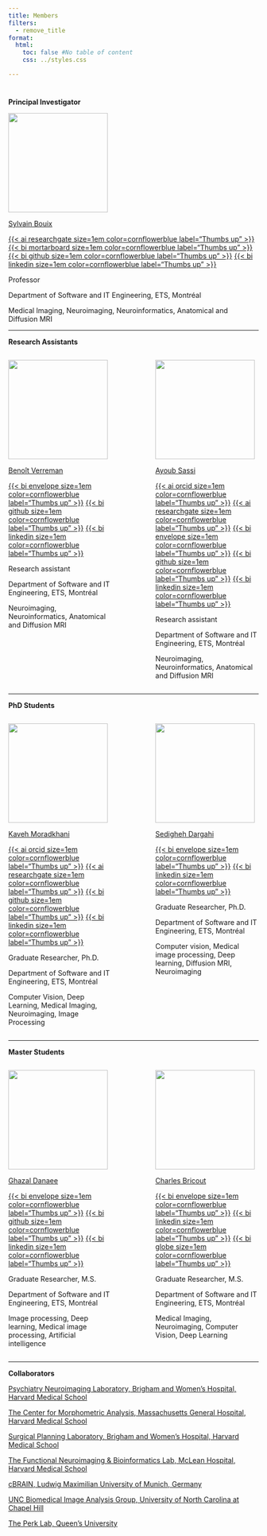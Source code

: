 ```yaml
---
title: Members
filters:
  - remove_title
format:
  html:
    toc: false #No table of content
    css: ../styles.css

---
```


# {.centering .unnumbered .unlisted}

[**Principal Investigator**]{.text-style-1} 

<!-- Lab Director -->
![](../images/people_faces/SB_round.png){width=200}

[Sylvain Bouix](https://sbouix.github.io/){target="_blank"} 

[{{< ai researchgate size=1em color=cornflowerblue label="Thumbs up" >}}](https://www.researchgate.net/profile/Sylvain-Bouix){target="_blank"}
[{{< bi mortarboard size=1em color=cornflowerblue label="Thumbs up" >}}](https://www.etsmtl.ca/recherche/professeurs-chercheurs/sbouix/){target="_blank"} 
[{{< bi github size=1em color=cornflowerblue label="Thumbs up" >}}](https://github.com/sbouix){target="_blank"} 
[{{< bi linkedin size=1em color=cornflowerblue label="Thumbs up" >}}](https://www.linkedin.com/search/results/all/?fetchDeterministicClustersOnly=true&heroEntityKey=urn%3Ali%3Afsd_profile%3AACoAAAE54G0B9SjSTi14XXga3b5V66C7b9BTXFI&keywords=sylvain%20bouix&origin=RICH_QUERY_TYPEAHEAD_HISTORY&position=0&searchId=90ed282e-d341-4c4e-8b36-131ab83ec6ea&sid=nWS){target="_blank"} 

Professor

Department of Software and IT Engineering, ETS, Montréal

Medical Imaging, Neuroimaging, Neuroinformatics, Anatomical and Diffusion MRI

<!--
<img src="../images/people_faces/sylvain_bouix.jpg" style="height: 100%; width: 100%; object-fit: contain" onclick="window.open('https://sbouix.github.io/', 'blank');"/>
-->

----

[**Research Assistants**]{.text-style-1}

:::: {.columns}

::: {.column width="45%"}

![](../images/people_faces/BV_round.png){width=200}

[Benoît Verreman](https://www.linkedin.com/in/benoitverreman/){target="_blank"} 

[{{< bi envelope size=1em color=cornflowerblue label="Thumbs up" >}}](benoit.verreman@etsmtl.ca){target="_blank"}
[{{< bi github size=1em color=cornflowerblue label="Thumbs up" >}}](https://github.com/bverreman){target="_blank"} 
[{{< bi linkedin size=1em color=cornflowerblue label="Thumbs up" >}}](https://www.linkedin.com/in/benoitverreman/){target="_blank"} 

Research assistant

Department of Software and IT Engineering, ETS, Montréal

Neuroimaging, Neuroinformatics, Anatomical and Diffusion MRI
:::

::: {.column width="10%"}
:::

::: {.column width="45%"}

![](../images/people_faces/no_image.png){width=200}

[Ayoub Sassi](https://www.linkedin.com/in/ayoubsassi/){target="_blank"} 

[{{< ai orcid size=1em color=cornflowerblue label="Thumbs up" >}}](https://orcid.org/0009-0004-8107-1296){target="_blank"}
[{{< ai researchgate size=1em color=cornflowerblue label="Thumbs up" >}}](https://www.researchgate.net/profile/Ayoub-Sassi-2){target="_blank"}
[{{< bi envelope size=1em color=cornflowerblue label="Thumbs up" >}}](ayoub.sassi@etsmtl.ca){target="_blank"}
[{{< bi github size=1em color=cornflowerblue label="Thumbs up" >}}](https://github.com/Ayuobsassi){target="_blank"} 
[{{< bi linkedin size=1em color=cornflowerblue label="Thumbs up" >}}](https://www.linkedin.com/in/ayoubsassi/){target="_blank"} 

Research assistant

Department of Software and IT Engineering, ETS, Montréal

Neuroimaging, Neuroinformatics, Anatomical and Diffusion MRI
:::

::::

----

[**PhD Students**]{.text-style-1}

:::: {.columns}

::: {.column width="45%"}
![](../images/people_faces/KM_round.png){width=200}

[Kaveh Moradkhani](https://kaveh-moradkhani.github.io){target="_blank"} 
<!--https://jpswalsh.github.io/academicons/-->

[{{< ai orcid size=1em color=cornflowerblue label="Thumbs up" >}}](https://orcid.org/0009-0002-4372-073X){target="_blank"}
[{{< ai researchgate size=1em color=cornflowerblue label="Thumbs up" >}}](https://www.researchgate.net/profile/Kaveh-Moradkhani){target="_blank"} 
[{{< bi github size=1em color=cornflowerblue label="Thumbs up" >}}](https://github.com/Kaveh-Moradkhani){target="_blank"} 
[{{< bi linkedin size=1em color=cornflowerblue label="Thumbs up" >}}](https://www.linkedin.com/in/kaveh-moradkhani-4667b317b/){target="_blank"} 

Graduate Researcher, Ph.D.

Department of Software and IT Engineering, ETS, Montréal

Computer Vision, Deep Learning,  Medical Imaging, Neuroimaging, Image Processing
:::

::: {.column width="10%"}
:::

::: {.column width="45%"}

![](../images/people_faces/SD_round.png){width=200}


[Sedigheh Dargahi](https://www.linkedin.com/in/sadaf-dargahi/){target="_blank"} 

[{{< bi envelope size=1em color=cornflowerblue label="Thumbs up" >}}](sedigheh.dargahi.1@ens.etsmtl.ca){target="_blank"} 
[{{< bi linkedin size=1em color=cornflowerblue label="Thumbs up" >}}](https://www.linkedin.com/in/sadaf-dargahi/){target="_blank"} 

Graduate Researcher, Ph.D.

Department of Software and IT Engineering, ETS, Montréal

Computer vision, Medical image processing, Deep learning, Diffusion MRI, Neuroimaging

:::

::::

----

[**Master Students**]{.text-style-1}

:::: {.columns}

::: {.column width="45%"}
![](../images/people_faces/GD_round.png){width=200}

[Ghazal Danaee](https://www.linkedin.com/in/ghazal-danaei-7aa579193?utm_source=share&utm_campaign=share_via&utm_content=profile&utm_medium=android_app){target="_blank"} 

[{{< bi envelope size=1em color=cornflowerblue label="Thumbs up" >}}](ghazal.danaei99@gmail.com){target="_blank"} 
[{{< bi github size=1em color=cornflowerblue label="Thumbs up" >}}](https://github.com/Ghazal-Danaei){target="_blank"} 
[{{< bi linkedin size=1em color=cornflowerblue label="Thumbs up" >}}](https://www.linkedin.com/in/ghazal-danaei-7aa579193?utm_source=share&utm_campaign=share_via&utm_content=profile&utm_medium=android_app){target="_blank"} 

Graduate Researcher, M.S.

Department of Software and IT Engineering, ETS, Montréal

Image processing, Deep learning, Medical image processing, Artificial intelligence
:::

::: {.column width="10%"}
:::

::: {.column width="45%"}
![](../images/people_faces/CB_round.png){width=200}

[Charles Bricout](https://www.linkedin.com/in/charles-bricout/){target="_blank"} 

[{{< bi envelope size=1em color=cornflowerblue label="Thumbs up" >}}](bricout.charles@outlook.com){target="_blank"} 
[{{< bi linkedin size=1em color=cornflowerblue label="Thumbs up" >}}](https://www.linkedin.com/in/charles-bricout/){target="_blank"} 
[{{< bi globe size=1em color=cornflowerblue label="Thumbs up" >}}](https://chbricout.github.io/){target="_blank"} 


Graduate Researcher, M.S.

Department of Software and IT Engineering, ETS, Montréal

Medical Imaging, Neuroimaging, Computer Vision, Deep Learning
:::

::::

----

[**Collaborators**]{.text-style-1}

<a href="https://pnl.bwh.harvard.edu/" target="_blank">
Psychiatry Neuroimaging Laboratory, Brigham and Women's Hospital, Harvard Medical School</a><br>

<a href="https://cma.mgh.harvard.edu/" target="_blank">
The Center for Morphometric Analysis,  Massachusetts General Hospital, Harvard Medical School</a>

<a href="https://spl.harvard.edu/" target="_blank">
Surgical Planning Laboratory, Brigham and Women's Hospital, Harvard Medical School</a>

<a href="https://bakerlab.mclean.harvard.edu/" target="_blank">
The Functional Neuroimaging & Bioinformatics Lab, McLean Hospital, Harvard Medical School</a>

<a href="https://pediatric-neuroimaging.de/" target="_blank">
cBRAIN, Ludwig Maximilian University of Munich, Germany</a>

<a href="https://biag.cs.unc.edu/" target="_blank">
UNC Biomedical Image Analysis Group, University of North Carolina at Chapel Hill</a>

<a href="http://perk.cs.queensu.ca/" target="_blank">
The Perk Lab, Queen's University</a>
